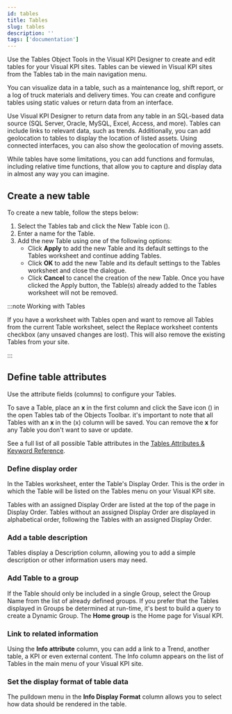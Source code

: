 ```yaml
---
id: tables
title: Tables
slug: tables
description: ''
tags: ['documentation']
---
```



Use the Tables Object Tools in the Visual KPI Designer to create and edit tables for your Visual KPI sites. Tables can be viewed in Visual KPI sites from the Tables tab in the main navigation menu.

<StylizedImage
  imgURL="img/designer/tables-worksheet.png"
  alt="Tables Worksheet"
/>

You can visualize data in a table, such as a maintenance log, shift report, or a log of truck materials and delivery times. You can create and configure tables using static values or return data from an interface.

Use Visual KPI Designer to return data from any table in an SQL-based data source (SQL Server, Oracle, MySQL, Excel, Access, and more). Tables can include links to relevant data, such as trends. Additionally, you can add geolocation to tables to display the location of listed assets. Using connected interfaces, you can also show the geolocation of moving assets.

While tables have some limitations, you can add functions and formulas, including relative time functions, that allow you to capture and display data in almost any way you can imagine.

<StylizedImage
  imgURL="img/designer/tables-enduser.png"
  alt="Tables End User"
/>

## Create a new table

To create a new table, follow the steps below:

1. Select the Tables tab and click the New Table icon (<PngFont name='new28' />).
2. Enter a name for the Table.
3. Add the new Table using one of the following options:
    - Click **Apply** to add the new Table and its default settings to the Tables worksheet and continue adding Tables.
    - Click **OK** to add the new Table and its default settings to the Tables worksheet and close the dialogue.
    - Click **Cancel** to cancel the creation of the new Table. Once you have clicked the Apply button, the Table(s) already added to the Tables worksheet will not be removed.

:::note Working with Tables 

If you have a worksheet with Tables open and want to remove all Tables from the current Table worksheet, select the Replace worksheet contents checkbox (any unsaved changes are lost). This will also remove the existing Tables from your site.

:::

## Define table attributes

Use the attribute fields (columns) to configure your Tables.

To save a Table, place an **x** in the first column and click the Save icon (<PngFont name='save28' />) in the open Tables tab of the Objects Toolbar. it's important to note that all Tables with an **x** in the (x) column will be saved. You can remove the **x** for any Table you don't want to save or update.

See a full list of all possible Table attributes in the [Tables Attributes & Keyword Reference](/docs/reference/visual-kpi-designer/attributes-and-keywords/tables).

### Define display order

In the Tables worksheet, enter the Table's Display Order. This is the order in which the Table will be listed on the Tables menu on your Visual KPI site.

Tables with an assigned Display Order are listed at the top of the page in Display Order. Tables without an assigned Display Order are displayed in alphabetical order, following the Tables with an assigned Display Order.

### Add a table description

Tables display a Description column, allowing you to add a simple description or other information users may need.

### Add Table to a group

If the Table should only be included in a single Group, select the Group Name from the list of already defined groups. If you prefer that the Tables displayed in Groups be determined at run-time, it's best to build a query to create a Dynamic Group. The **Home group** is the Home page for Visual KPI.

### Link to related information

Using the **Info attribute** column, you can add a link to a Trend, another table, a KPI or even external content. The Info column appears on the list of Tables in the main menu of your Visual KPI site.

<StylizedImage
  imgURL="img/designer/tables-link.png"
  alt="Tables External Links"
/>

### Set the display format of table data

The pulldown menu in the **Info Display Format** column allows you to select how data should be rendered in the table.

<StylizedImage
  imgURL="img/designer/tables-format.png"
  alt="Tables Display Format"
/>